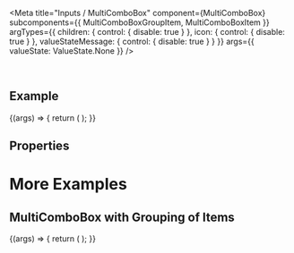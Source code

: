 
<Meta
  title="Inputs / MultiComboBox"
  component={MultiComboBox}
  subcomponents={{ MultiComboBoxGroupItem, MultiComboBoxItem }}
  argTypes={{
    children: { control: { disable: true } },
    icon: { control: { disable: true } },
    valueStateMessage: { control: { disable: true } }
  }}
  args={{
    valueState: ValueState.None
  }}
/>

<DocsHeader />

<br />

## Example

<Canvas>
  <Story name="Default">
    {(args) => {
      return (
        <MultiComboBox {...args}>
          <MultiComboBoxItem text="Item 1" />
          <MultiComboBoxItem text="Item 2" />
          <MultiComboBoxItem text="Item 3" />
          <MultiComboBoxItem text="Item 4" />
          <MultiComboBoxItem text="Item 5" />
        </MultiComboBox>
      );
    }}
  </Story>
</Canvas>

## Properties

<ArgsTable story="." />

<Description />

# More Examples

## MultiComboBox with Grouping of Items

<Canvas>
  <Story name="Grouping">
    {(args) => {
      return (
        <MultiComboBox {...args}>
          <MultiComboBoxGroupItem text="Asia"></MultiComboBoxGroupItem>
          <MultiComboBoxItem text="Afghanistan"></MultiComboBoxItem>
          <MultiComboBoxItem text="China"></MultiComboBoxItem>
          <MultiComboBoxItem text="India"></MultiComboBoxItem>
          <MultiComboBoxItem text="Indonesia"></MultiComboBoxItem>
          <MultiComboBoxGroupItem text="Europe"></MultiComboBoxGroupItem>
          <MultiComboBoxItem text="Austria"></MultiComboBoxItem>
          <MultiComboBoxItem text="Bulgaria"></MultiComboBoxItem>
          <MultiComboBoxItem text="Germany"></MultiComboBoxItem>
          <MultiComboBoxItem text="Italy"></MultiComboBoxItem>
          <MultiComboBoxGroupItem text="North America"></MultiComboBoxGroupItem>
          <MultiComboBoxItem text="Canada"></MultiComboBoxItem>
          <MultiComboBoxItem text="Granada"></MultiComboBoxItem>
          <MultiComboBoxItem text="Haiti"></MultiComboBoxItem>
          <MultiComboBoxItem text="United States"></MultiComboBoxItem>
        </MultiComboBox>
      );
    }}
  </Story>
</Canvas>

<Footer />
